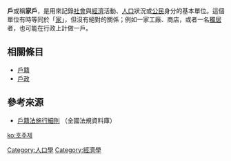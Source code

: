 {{Expand language|1=en|time=2020-11-14T05:56:58+00:00}}
{{NoteTA|1=zh-tw:身分;zh-hk:身份;zh-cn:身份;}}

'''戶'''或稱'''家戶'''，是用來記錄[[社會|社會]]與[[經濟|經濟]]活動、[[人口|人口]]狀況或[[公民|公民]]身分的基本單位。這個單位有時等同於「[[家|家]]」，但沒有絕對的關係；例如一家工廠、商店，或者一名[[獨居|獨居]]者，也可能在行政上計做一戶。

==相關條目==
*[[戶籍|戶籍]]
*[[戶政|戶政]]

==參考來源==
*[http://law.moj.gov.tw/LawClass/LawAll.aspx?PCode=D0030007 戶籍法施行細則] {{Wayback|url=http://law.moj.gov.tw/LawClass/LawAll.aspx?PCode=D0030007 |date=20210518201958 }}（全國法規資料庫）

{{Authority control}}
[[Category:人口學|Category:人口學]]
[[Category:經濟學|Category:經濟學]]
[[ko:호주제|ko:호주제]]
